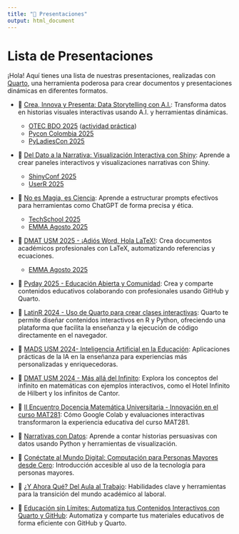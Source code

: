 ```yaml
---
title: "🎉 Presentaciones"
output: html_document
---
```


# Lista de Presentaciones

¡Hola! Aquí tienes una lista de nuestras presentaciones, realizadas con [Quarto](https://quarto.org/), una herramienta poderosa para crear documentos y presentaciones dinámicas en diferentes formatos.

-   🎤 [Crea, Innova y Presenta: Data Storytelling con A.I.](visualization_2024/presentacion.html): Transforma datos en historias visuales interactivas usando A.I. y herramientas dinámicas.

    -   [OTEC BDO 2025](shiny_2025/presentacion_ext.html) ([actividad práctica](shiny_2025/presentacion_ext2.qmd))\
    -   [Pycon Colombia 2025](shiny_2025/presentacion_pc.html)
    -   [PyLadiesCon 2025](visualization_2024/presentacion_pyladies.html)

-   🎤 [Del Dato a la Narrativa: Visualización Interactiva con Shiny](shiny_2025/presentacion_es.html): Aprende a crear paneles interactivos y visualizaciones narrativas con Shiny.

    -   [ShinyConf 2025](shiny_2025/presentacion.html)\
    -   [UserR 2025](shiny_2025/presentacion_user.html)

-   🎤 [No es Magia, es Ciencia](prompts_chatgpt/presentacion.html): Aprende a estructurar prompts efectivos para herramientas como ChatGPT de forma precisa y ética.

    -   [TechSchool 2025](prompts_chatgpt/presentacion.html)
    -   [EMMA Agosto 2025](prompts_chatgpt/presentacion_emma.html)

-   🎤 [DMAT USM 2025 - ¡Adiós Word, Hola LaTeX!](latex_2025/presentacion.html): Crea documentos académicos profesionales con LaTeX, automatizando referencias y ecuaciones.
    
    -   [EMMA Agosto 2025](latex_2025/presentacion_emma.html)

-   🎤 [Pyday 2025 - Educación Abierta y Comunidad](comunidad_2025/presentacion.html): Crea y comparte contenidos educativos colaborando con profesionales usando GitHub y Quarto.

-   🎤 [LatinR 2024 - Uso de Quarto para crear clases interactivas](latinr_2024/presentacion.html): Quarto te permite diseñar contenidos interactivos en R y Python, ofreciendo una plataforma que facilita la enseñanza y la ejecución de código directamente en el navegador.

-   🎤 [MADS USM 2024- Inteligencia Artificial en la Educación](mads_2024/presentacion.html): Aplicaciones prácticas de la IA en la enseñanza para experiencias más personalizadas y enriquecedoras.

-   🎤 [DMAT USM 2024 - Más allá del Infinito](infinity_2024/presentacion.html): Explora los conceptos del infinito en matemáticas con ejemplos interactivos, como el Hotel Infinito de Hilbert y los infinitos de Cantor.

-   🎤 [II Encuentro Docencia Matemática Universitaria - Innovación en el curso MAT281](uc_2024/presentacion.html): Cómo Google Colab y evaluaciones interactivas transformaron la experiencia educativa del curso MAT281.

-   🎤 [Narrativas con Datos](narrativas_2024/presentacion.html): Aprende a contar historias persuasivas con datos usando Python y herramientas de visualización.

-   🎤 [Conéctate al Mundo Digital: Computación para Personas Mayores desde Cero](computacion_2024/presentacion.html): Introducción accesible al uso de la tecnología para personas mayores.

-   🎤 [¿Y Ahora Qué? Del Aula al Trabajo](profesional_2024/presentacion.html): Habilidades clave y herramientas para la transición del mundo académico al laboral.

-   🎤 [Educación sin Límites: Automatiza tus Contenidos Interactivos con Quarto y GitHub](pycon_usa_2025/presentacion.html): Automatiza y comparte tus materiales educativos de forma eficiente con GitHub y Quarto.